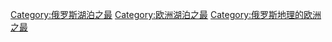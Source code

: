 [[Category:俄罗斯湖泊之最|Category:俄罗斯湖泊之最]]
[[Category:欧洲湖泊之最|Category:欧洲湖泊之最]]
[[Category:俄罗斯地理的欧洲之最|Category:俄罗斯地理的欧洲之最]]